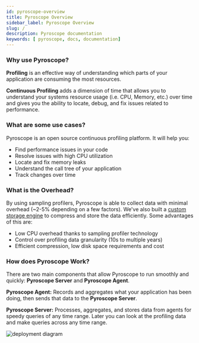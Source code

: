 ```yaml
---
id: pyroscope-overview
title: Pyroscope Overview
sidebar_label: Pyroscope Overview
slug: /
description: Pyroscope documentation
keywords: [ pyroscope, docs, documentation]
---
```





### Why use Pyroscope?
**Profiling** is an effective way of understanding which parts of your application
are consuming the most resources. 

**Continuous Profiling** adds a dimension of time that allows you to understand your systems
resource usage (i.e. CPU, Memory, etc.) over time and gives you the ability to locate, debug,
and fix issues related to performance.


### What are some use cases?
Pyroscope is an open source continuous profiling platform. It will help you:
- Find performance issues in your code
- Resolve issues with high CPU utilization
- Locate and fix memory leaks
- Understand the call tree of your application
- Track changes over time

### What is the Overhead? 
By using sampling profilers, Pyroscope is able to collect data with minimal overhead (~2-5% depending on a few factors). We've also built a [custom storage engine](storage-design) to
compress and store the data efficiently. Some advantages of this are:
- Low CPU overhead thanks to sampling profiler technology
- Control over profiling data granularity (10s to multiple years)
- Efficient compression, low disk space requirements and cost


### How does Pyroscope Work?
There are two main components that allow Pyroscope to run smoothly and quickly: **Pyroscope Server** and **Pyroscope Agent**.

**Pyroscope Agent:** Records and aggregates what your application has been doing, then sends that data to the **Pyroscope Server**.

**Pyroscope Server:** Processes, aggregates, and stores data from agents for speedy queries of any time range.
Later you can look at the profiling data and make queries across any time range.

![deployment diagram](/img/deployment.svg)